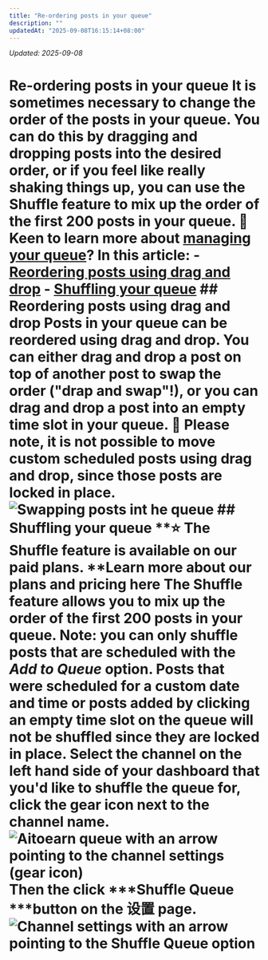 ```yaml
---
title: "Re-ordering posts in your queue"
description: ""
updatedAt: "2025-09-08T16:15:14+08:00"
---
```

<!-- UPDATED_AT -->
_Updated: 2025-09-08_

# Re-ordering posts in your queue It is sometimes necessary to change the order of the posts in your queue. You can do this by dragging and dropping posts into the desired order, or if you feel like really shaking things up, you can use the Shuffle feature to mix up the order of the first 200 posts in your queue. 🎥 Keen to learn more about [managing your queue](https://fast.wistia.net/embed/channel/nasetpeuf7?wchannelid=nasetpeuf7&wmediaid=ow99bmfwht)? In this article: - [Reordering posts using drag and drop](#h_01ERDHCTGGA588KTBKWG0HD722) - [Shuffling your queue](#h_01ERDHDDB4R87P08MWE579DJ30) ## Reordering posts using drag and drop Posts in your queue can be reordered using drag and drop. You can either drag and drop a post on top of another post to swap the order ("drap and swap"!), or you can drag and drop a post into an empty time slot in your queue. 📝 Please note, it is not possible to move custom scheduled posts using drag and drop, since those posts are locked in place. ![Swapping posts int he queue](//d33v4339jhl8k0.cloudfront.net/docs/assets/64cb6cf86d4a3e191f237e66/images/66e45f83dd5b956281ae4cc9/file-AGU21C93KL.gif) ## Shuffling your queue **⭐️ The Shuffle feature is available on our paid plans. ****Learn more about our plans and pricing here** The Shuffle feature allows you to mix up the order of the first 200 posts in your queue. **Note:** you can only shuffle posts that are scheduled with the ***Add to Queue*** option. Posts that were scheduled for a custom date and time or posts added by clicking an empty time slot on the queue will not be shuffled since they are locked in place. Select the channel on the left hand side of your dashboard that you'd like to shuffle the queue for, click the gear icon next to the channel name. ![Aitoearn queue with an arrow pointing to the channel settings (gear icon)](//d33v4339jhl8k0.cloudfront.net/docs/assets/64cb6cf86d4a3e191f237e66/images/66b65fa765e01777a933364f/file-Gn3mjulR7w.jpg) Then the click ***Shuffle Queue ***button on the 设置 page. ![Channel settings with an arrow pointing to the Shuffle Queue option](//d33v4339jhl8k0.cloudfront.net/docs/assets/64cb6cf86d4a3e191f237e66/images/66b65f50067e9c553dc82595/file-Z1z8PvTeBg.jpg)